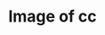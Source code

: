 ---
title: Image of cc
image: imgs/3-2017.jpeg
imagealt: Image of cc
description: This is just a test post
filter: ["2017"]
---